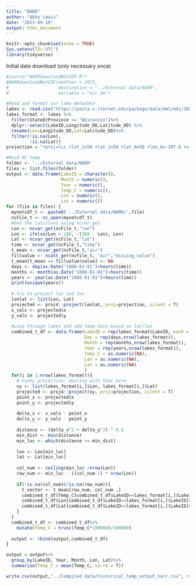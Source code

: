 ```yaml
---
title: "NARR"
author: "Abby Lewis"
date: "2023-09-18"
output: html_document
---
```


```r
knitr::opts_chunk$set(echo = TRUE)
Sys.setenv(TZ='UTC')
library(tidyverse)
```

Initial data download (only necessary once)
```r
#source("NARRdownloadNetCDF.R")
#NARRdownloadNetCDF(endYear = 2023,
#                   destination = "../External data/NARR",
#                   variable = "air.2m")
```

```r
#Read and format our lake metadata
lakes <- read.csv("https://pasta-s.lternet.edu/package/data/eml/edi/1029/9/fadd3eaa25b5fdd1fc4efba70e660579") 
lakes_format <- lakes %>%
  filter(StateOrProvince == "Wisconsin")%>%
  dplyr::select(LakeID,Longitude_DD,Latitude_DD) %>%
  rename(Lon=Longitude_DD,Lat=Latitude_DD)%>%
  filter(!is.na(Lon),
         !is.na(Lat))
projection = "+proj=lcc +lat_1=50 +lat_2=50 +lat_0=50 +lon_0=-107.0 +x_0=5632642.22547 +y_0=4612545.65137"

#Read NC temp
folder <- '../External data/NARR'
files <- list.files(folder)
output <- data.frame(LakeID = character(),
                     Month = numeric(),
                     Year = numeric(),
                     Temp_C = numeric(),
                     Lon = numeric(),
                     Lat = numeric())
for (file in files) {
  mynetcdf_t <- paste0('../External data/NARR/',file)
  ncFile_t <- nc_open(mynetcdf_t)
  #Get the lats/lons using ncvar_get
  Lon <- ncvar_get(ncFile_t,"lon")
  Lon <- ifelse(Lon > 180, -(360 - Lon), Lon)
  Lat <- ncvar_get(ncFile_t,"lat")
  time <- ncvar_get(ncFile_t,"time")
  t_mean <- ncvar_get(ncFile_t,"air")
  fillvalue <- ncatt_get(ncFile_t, "air","missing_value") 
  t_mean[t_mean == fillvalue$value] <- NA
  days <- day(as.Date("1800-01-01")+hours(time))
  months <- month(as.Date("1800-01-01")+hours(time))
  years <- year(as.Date("1800-01-01")+hours(time))
  print(unique(years))
  
  # try to project lat and lon
  lonlat <- list(Lon, Lat)
  projected <- proj4::project(lonlat, proj=projection, silent = T)
  x_vals <- projected$x
  y_vals <- projected$y
  
  #Loop through lakes and add temp data based on lat/lon
  combined_t_df <- data.frame(LakeID = rep(lakes_format$LakeID, each = length(time)),
                              Day = rep(days,nrow(lakes_format)),
                              Month = rep(months,nrow(lakes_format)),
                              Year = rep(years,nrow(lakes_format)),
                              Temp_C = as.numeric(NA),
                              Lon = as.numeric(NA),
                              Lat = as.numeric(NA)
                              )
  for(i in 1:nrow(lakes_format)){
    # Funky projection: dealing with that here
    xy <- list(lakes_format[i,]$Lon, lakes_format[i,]$Lat)
    projected <- proj4::project(xy, proj=projection, silent = T)
    point_x <- projected$x
    point_y <- projected$y
    
    delta_x <- x_vals - point_x
    delta_y <- y_vals - point_y
    
    distance <- (delta_x^2 + delta_y^2) ^ 0.5
    min_dist <- min(distance)
    min_loc <- which(distance <= min_dist)
    
    lon <- Lon[min_loc]
    lat <- Lat[min_loc]  
    
    col_num <- ceiling(min_loc /nrow(Lon))
    row_num <- min_loc - ((col_num-1) * nrow(Lon))
    
    if(!is.na(col_num)&!is.na(row_num)){
      t_vector <- t_mean[row_num, col_num ,]
      combined_t_df$Temp_C[combined_t_df$LakeID==lakes_format[i,]$LakeID]<- t_vector-273.15
      combined_t_df$Lon[combined_t_df$LakeID==lakes_format[i,]$LakeID]<- lon
      combined_t_df$Lat[combined_t_df$LakeID==lakes_format[i,]$LakeID]<- lat
    }
  }
  combined_t_df <- combined_t_df%>%
    mutate(Temp_C = trunc(Temp_C*100000)/100000)
  
  output <- rbind(output,combined_t_df)
}

output = output%>%
  group_by(LakeID, Year, Month, Lon, Lat)%>%
  summarize(Temp_C = mean(Temp_C, na.rm = T))

write.csv(output,"../Compiled data/historical_temp_output_narr.csv", row.names = F)
```


